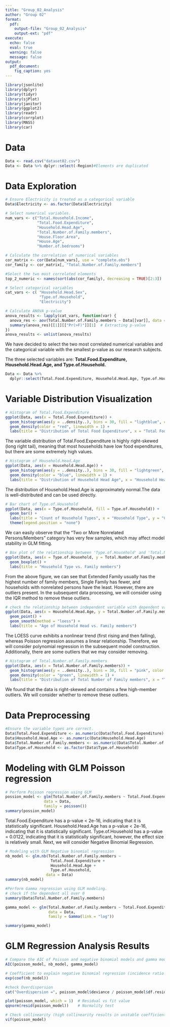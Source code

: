 ```yaml
---
title: "Group_02_Analysis"
author: "Group 02"
format:
  pdf:
    output-file: "Group_02_Analysis"
    output-ext: "pdf"
execute:
  echo: false
  eval: true
  warning: false
  message: false
output:
  pdf_document:
    fig_caption: yes
---
```


```r
library(jsonlite)
library(dplyr)
library(tidyr)
library(sjPlot)
library(janitor)
library(ggplot2)
library(readr)
library(corrplot)
library(MASS)
library(car)
```

# Data

```r
Data <- read.csv("dataset02.csv")
Data <- Data %>% dplyr::select(-Region)#Elements are duplicated
```

# Data Exploration

```r
# Ensure Electricity is treated as a categorical variable
Data$Electricity <- as.factor(Data$Electricity)

# Select numerical variables.
num_vars <- c("Total.Household.Income", 
              "Total.Food.Expenditure", 
              "Household.Head.Age",
              "Total.Number.of.Family.members", 
              "House.Floor.Area", 
              "House.Age",
              "Number.of.bedrooms")

# Calculate the correlation of numerical variables
cor_matrix <- cor(Data[num_vars], use = "complete.obs")
cor_family <- cor_matrix[, "Total.Number.of.Family.members"]

#Select the two most correlated elements
top_2_numeric <- names(sort(abs(cor_family), decreasing = TRUE)[2:3])

# Select categorical variables
cat_vars <- c( "Household.Head.Sex", 
               "Type.of.Household", 
               "Electricity")

# Calculate ANOVA p-value
anova_results <- lapply(cat_vars, function(var) {
  anova_res <- aov(Total.Number.of.Family.members ~ Data[[var]], data = Data)
  summary(anova_res)[[1]][["Pr(>F)"]][1]  # Extracting p-value
})
anova_results <- unlist(anova_results)
```

We have decided to select the two most correlated numerical variables and the categorical variable with the smallest p-value as our research subjects.

The three selected variables are: **Total.Food.Expenditure, Household.Head.Age, and Type.of.Household.**

```r
Data <- Data %>%
  dplyr::select(Total.Food.Expenditure, Household.Head.Age, Type.of.Household, Total.Number.of.Family.members)
```

# Variable Distribution Visualization

```r
# Histogram of Total.Food.Expenditure
ggplot(Data, aes(x = Total.Food.Expenditure)) +
  geom_histogram(aes(y = ..density..), bins = 30, fill = "lightblue", color = "black", alpha = 0.7) +
  geom_density(color = "red", linewidth = 1) +
  labs(title = "Distribution of Total Food Expenditure", x = "Total Food Expenditure", y = "Density")
```

The variable distribution of Total.Food.Expenditure is highly right-skewed (long right tail), meaning that most households have low food expenditures, but there are some extremely high values.

```r
# Histogram of Household.Head.Age
ggplot(Data, aes(x = Household.Head.Age)) +
  geom_histogram(aes(y = ..density..), bins = 30, fill = "lightgreen", color = "black", alpha = 0.7) +
  geom_density(color = "blue", linewidth = 1) +
  labs(title = "Distribution of Household Head Age", x = "Household Head Age", y = "Density")
```

The distribution of Household.Head.Age is approximately normal.The data is well-distributed and can be used directly.

```r
# Bar chart of Type.of.Household
ggplot(Data, aes(x = Type.of.Household, fill = Type.of.Household)) +
  geom_bar() +
  labs(title = "Count of Household Types", x = "Household Type", y = "Count") +
  theme(legend.position = "none")
```

We can easily observe that the "Two or More Nonrelated Persons/Members" category has very few samples, which may affect model stability in GLM fitting.

```r
# Box plot of the relationship between 'Type.of.Household' and 'Total.Number.of.Family.members'
ggplot(Data, aes(x = Type.of.Household, y = Total.Number.of.Family.members)) +
  geom_boxplot() +
  labs(title = "Household Type vs. Family members")
```

From the above figure, we can see that Extended Family usually has the highest number of family members, Single Family has fewer, and households with nonrelated persons have the least. However, there are outliers present. In the subsequent data processing, we will consider using the IQR method to remove these outliers.

```r
# check the relationship between independent variable with dependent variable（Household.Head.Age vs. Total.Number.of.Family.members）
ggplot(Data, aes(x = Household.Head.Age, y = Total.Number.of.Family.members)) +
  geom_point() +
  geom_smooth(method = "loess") +
  labs(title = "Age of Household Head vs. Family members")
```

The LOESS curve exhibits a nonlinear trend (first rising and then falling), whereas Poisson regression assumes a linear relationship. Therefore, we will consider polynomial regression in the subsequent model construction. Additionally, there are some outliers that we may consider removing.

```r
# Histogram of Total.Number.of.Family.members
ggplot(Data, aes(x = Total.Number.of.Family.members)) +
  geom_histogram(aes(y = ..density..), bins = 30, fill = "pink", color = "black", alpha = 0.7) +
  geom_density(color = "green", linewidth = 1) +
  labs(title = "Distribution of Total Number of Family members", x = "Total.Number.of.Family.members", y = "Density")
```

We found that the data is right-skewed and contains a few high-member outliers. We will consider whether to remove these outliers.

# **Data Preprocessing**

```r
#Ensure the variable types are correct.
Data$Total.Food.Expenditure <- as.numeric(Data$Total.Food.Expenditure)
Data$Household.Head.Age <- as.numeric(Data$Household.Head.Age)
Data$Total.Number.of.Family.members <- as.numeric(Data$Total.Number.of.Family.members)e
Data$Type.of.Household <- as.factor(Data$Type.of.Household)
```

# Modeling with GLM Poisson regression

```r
# Perform Poisson regression using GLM 
possion_model <- glm(Total.Number.of.Family.members ~ Total.Food.Expenditure + Household.Head.Age + Type.of.Household, 
                 data = Data, 
                 family = poisson())
summary(possion_model)
```

Total.Food.Expenditure has a p-value \< 2e-16, indicating that it is statistically significant. Household.Head.Age has a p-value \< 2e-16, indicating that it is statistically significant. Type.of.Household has a p-value = 0.0122, indicating that it is statistically significant, however, the effect size is relatively small. Next, we will consider Negative Binomial Regression.

```r
# Modeling with GLM Negative binomial regression
nb_model <- glm.nb(Total.Number.of.Family.members ~ 
                    Total.Food.Expenditure + 
                    Household.Head.Age + 
                    Type.of.Household,
                  data = Data)
summary(nb_model)
```

```r
#Perform Gamma regression using GLM modeling.
# check if the dependent all over 0
summary(Data$Total.Number.of.Family.members)

gamma_model <- glm(Total.Number.of.Family.members ~ Total.Food.Expenditure + Type.of.Household + Household.Head.Age,
                   data = Data,
                   family = Gamma(link = "log"))

summary(gamma_model)
```

# GLM Regression Analysis Results

```r
# Compare the AIC of Poisson and negative binomial models and gamma models
AIC(poisson_model, nb_model, gamma_model)

# Coefficient to explain negative binomial regression (incidence ratio IRR)
exp(coef(nb_model))

#check Overdispersion
cat("Overdispersion =", poisson_model$deviance / poisson_model$df.residual)

plot(poisson_model, which = 1)  # Residual vs fit value
qqnorm(resid(poisson_model))    # Normality test

# Check collinearity (high collinearity results in unstable coefficients)
vif(poisson_model) 
```
